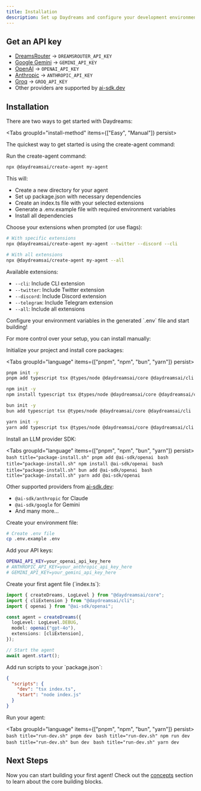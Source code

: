 ```yaml
---
title: Installation
description: Set up Daydreams and configure your development environment.
---
```



## Get an API key

- [DreamsRouter](https://router.daydreams.systems) -> `DREAMSROUTER_API_KEY`
- [Google Gemini](https://console.cloud.google.com/gemini) -> `GEMINI_API_KEY`
- [OpenAI](https://platform.openai.com/docs/api-reference) -> `OPENAI_API_KEY`
- [Anthropic](https://docs.anthropic.com/en/api/getting-started) ->
  `ANTHROPIC_API_KEY`
- [Groq](https://docs.groq.com/docs/api-reference) -> `GROQ_API_KEY`
- Other providers are supported by
  [ai-sdk.dev](https://ai-sdk.dev/docs/foundations/providers-and-models)

## Installation

There are two ways to get started with Daydreams:

<Tabs groupId="install-method" items={["Easy", "Manual"]} persist>

<Tab value="Easy">

The quickest way to get started is using the create-agent command:

<Steps>
<Step>
Run the create-agent command:

```bash title="create-agent.sh"
npx @daydreamsai/create-agent my-agent
```

This will:

- Create a new directory for your agent
- Set up package.json with necessary dependencies
- Create an index.ts file with your selected extensions
- Generate a .env.example file with required environment variables
- Install all dependencies

</Step>

<Step>
Choose your extensions when prompted (or use flags):

```bash title="create-agent-with-extensions.sh"
# With specific extensions
npx @daydreamsai/create-agent my-agent --twitter --discord --cli

# With all extensions
npx @daydreamsai/create-agent my-agent --all
```

Available extensions:

- `--cli`: Include CLI extension
- `--twitter`: Include Twitter extension
- `--discord`: Include Discord extension
- `--telegram`: Include Telegram extension
- `--all`: Include all extensions

</Step>

<Step>
  Configure your environment variables in the generated `.env` file and start
  building!
</Step>

</Steps>

</Tab>

<Tab value="Manual">

For more control over your setup, you can install manually:

<Steps>
<Step>
Initialize your project and install core packages:

<Tabs groupId="language" items={["pnpm", "npm", "bun", "yarn"]} persist>
  <Tab value="pnpm">

```bash title="package-install.sh"
pnpm init -y
pnpm add typescript tsx @types/node @daydreamsai/core @daydreamsai/cli
```

  </Tab>
  <Tab value="npm">

```bash title="package-install.sh"
npm init -y
npm install typescript tsx @types/node @daydreamsai/core @daydreamsai/cli
```

  </Tab>
  <Tab value="bun">

```bash title="package-install.sh"
bun init -y
bun add typescript tsx @types/node @daydreamsai/core @daydreamsai/cli
```

  </Tab>
  <Tab value="yarn">

```bash title="package-install.sh"
yarn init -y
yarn add typescript tsx @types/node @daydreamsai/core @daydreamsai/cli
```

  </Tab>
</Tabs>

</Step>

<Step>
Install an LLM provider SDK:

<Tabs groupId="language" items={["pnpm", "npm", "bun", "yarn"]} persist>
  <Tab value="pnpm">
    ```bash title="package-install.sh" pnpm add @ai-sdk/openai ```
  </Tab>
  <Tab value="npm">
    ```bash title="package-install.sh" npm install @ai-sdk/openai ```
  </Tab>
  <Tab value="bun">
    ```bash title="package-install.sh" bun add @ai-sdk/openai ```
  </Tab>
  <Tab value="yarn">
    ```bash title="package-install.sh" yarn add @ai-sdk/openai ```
  </Tab>
</Tabs>

Other supported providers from [ai-sdk.dev](https://ai-sdk.dev/):

- `@ai-sdk/anthropic` for Claude
- `@ai-sdk/google` for Gemini
- And many more...

</Step>

<Step>
Create your environment file:

```bash title="bash"
# Create .env file
cp .env.example .env
```

Add your API keys:

```bash title=".env"
OPENAI_API_KEY=your_openai_api_key_here
# ANTHROPIC_API_KEY=your_anthropic_api_key_here
# GEMINI_API_KEY=your_gemini_api_key_here
```

</Step>

<Step>
Create your first agent file (`index.ts`):

```typescript title="index.ts"
import { createDreams, LogLevel } from "@daydreamsai/core";
import { cliExtension } from "@daydreamsai/cli";
import { openai } from "@ai-sdk/openai";

const agent = createDreams({
  logLevel: LogLevel.DEBUG,
  model: openai("gpt-4o"),
  extensions: [cliExtension],
});

// Start the agent
await agent.start();
```

</Step>

<Step>
Add run scripts to your `package.json`:

```json title="package.json"
{
  "scripts": {
    "dev": "tsx index.ts",
    "start": "node index.js"
  }
}
```

</Step>

<Step>
Run your agent:

<Tabs groupId="language" items={["pnpm", "npm", "bun", "yarn"]} persist>
  <Tab value="pnpm">```bash title="run-dev.sh" pnpm dev ```</Tab>
  <Tab value="npm">```bash title="run-dev.sh" npm run dev ```</Tab>
  <Tab value="bun">```bash title="run-dev.sh" bun dev ```</Tab>
  <Tab value="yarn">```bash title="run-dev.sh" yarn dev ```</Tab>
</Tabs>

</Step>

</Steps>

</Tab>

</Tabs>

## Next Steps

Now you can start building your first agent! Check out the
[concepts](/docs/core/concepts/core) section to learn about the core building
blocks.
